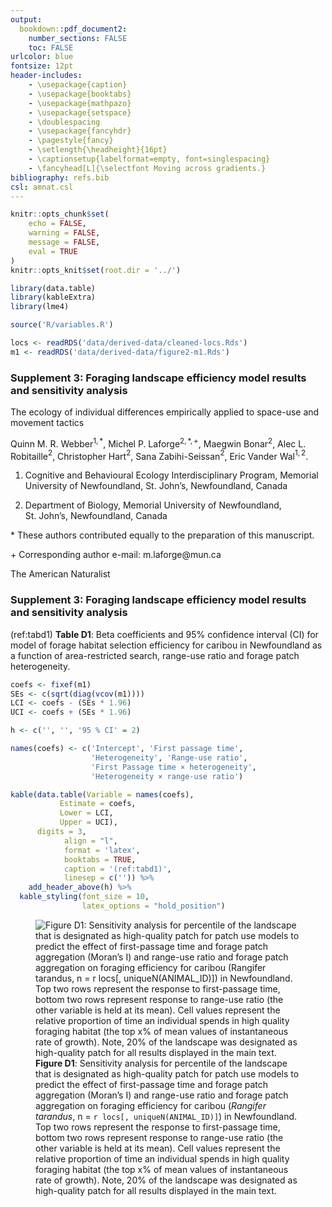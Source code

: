 ```yaml
---
output: 
  bookdown::pdf_document2:
    number_sections: FALSE
    toc: FALSE
urlcolor: blue
fontsize: 12pt
header-includes:
    - \usepackage{caption}
    - \usepackage{booktabs}
    - \usepackage{mathpazo}
    - \usepackage{setspace}
    - \doublespacing
    - \usepackage{fancyhdr}
    - \pagestyle{fancy}
    - \setlength{\headheight}{16pt}
    - \captionsetup{labelformat=empty, font=singlespacing}
    - \fancyhead[L]{\selectfont Moving across gradients.}
bibliography: refs.bib
csl: amnat.csl
---
```


```r
knitr::opts_chunk$set(
    echo = FALSE,
    warning = FALSE,
    message = FALSE,
    eval = TRUE
)
knitr::opts_knit$set(root.dir = '../')
```

```r
library(data.table)
library(kableExtra)
library(lme4)

source('R/variables.R')

locs <- readRDS('data/derived-data/cleaned-locs.Rds')
m1 <- readRDS('data/derived-data/figure2-m1.Rds')
```

\thispagestyle{empty}

### **Supplement 3: Foraging landscape efficiency model results and sensitivity analysis**

The ecology of individual differences empirically applied to space-use and movement tactics

Quinn M. R. Webber$^{1,*}$, Michel P. Laforge$^{2,*,+}$, Maegwin Bonar$^{2}$, Alec L. Robitaille$^{2}$, Christopher Hart$^{2}$, Sana Zabihi-Seissan$^{2}$, Eric Vander Wal$^{1,2}$.


1. Cognitive and Behavioural Ecology Interdisciplinary Program, Memorial University of Newfoundland, St. John’s, Newfoundland, Canada

2. Department of Biology, Memorial University of Newfoundland, St. John’s, Newfoundland, Canada


$*$ These authors contributed equally to the preparation of this manuscript.


$+$ Corresponding author e-mail: m.laforge@mun.ca

The American Naturalist

\newpage
\setcounter{page}{1}

### **Supplement 3: Foraging landscape efficiency model results and sensitivity analysis**



(ref:tabd1) **Table D1**: Beta coefficients and 95% confidence interval (CI) for model of forage habitat selection efficiency for caribou in Newfoundland as a function of area-restricted search, range-use ratio and forage patch heterogeneity.

\captionsetup[table]{labelformat=empty}

```r
coefs <- fixef(m1)
SEs <- c(sqrt(diag(vcov(m1))))
LCI <- coefs - (SEs * 1.96)
UCI <- coefs + (SEs * 1.96)

h <- c('', '', '95 % CI' = 2)

names(coefs) <- c('Intercept', 'First passage time',
                  'Heterogeneity', 'Range-use ratio',
                  'First Passage time × heterogeneity',
                  'Heterogeneity × range-use ratio')

kable(data.table(Variable = names(coefs), 
           Estimate = coefs,
           Lower = LCI,
           Upper = UCI),
      digits = 3,
			align = "l",
			format = 'latex',
			booktabs = TRUE, 
			caption = '(ref:tabd1)',
			linesep = c('')) %>%
	add_header_above(h) %>%
  kable_styling(font_size = 10,
                latex_options = "hold_position")
```








\captionsetup[figure]{labelformat=empty}

![**Figure D1**: Sensitivity analysis for percentile of the landscape that is designated as high-quality patch for patch use models to predict the effect of first-passage time and forage patch aggregation (Moran’s I) and range-use ratio and forage patch aggregation on foraging efficiency for caribou (*Rangifer tarandus*, n = `r locs[, uniqueN(ANIMAL_ID)]`) in Newfoundland. Top two rows represent the response to first-passage time, bottom two rows represent response to range-use ratio (the other variable is held at its mean). Cell values represent the relative proportion of time an individual spends in high quality foraging habitat (the top x% of mean values of instantaneous rate of growth). Note, 20% of the landscape was designated as high-quality patch for all results displayed in the main text. ](../graphics/AppendixD/FigD1.PNG)






